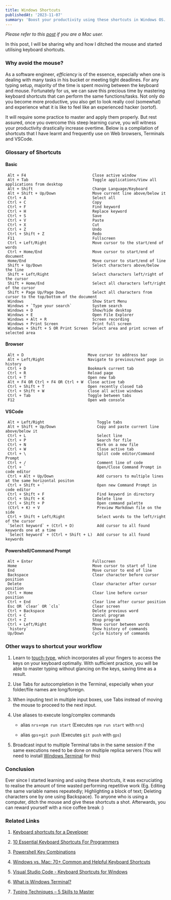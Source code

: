 ```yaml
---
title: Windows Shortcuts
publishedAt: '2023-11-07'
summary: 'Boost your productivity using these shortcuts in Windows OS.'
---
```

*Please refer to this [post](/blog/mac-shortcuts) if you are a Mac user.*

In this post, I will be sharing why and how I ditched the mouse and started utilising keyboard shortcuts.

### Why avoid the mouse?
As a software engineer, *efficiency* is of the essence, especially when one is dealing with many tasks in his bucket or meeting tight deadlines. For any typing setup, majority of the time is spent moving between the keyboard and mouse. Fortunately for us, we can save this precious time by mastering keyboard shortcuts that can perform the same functions/tasks. Not only do you become more productive, you also get to look really cool (somewhat) and experience what it is like to feel like an experienced hacker (sortof).

It will require some practice to master and apply them properly. But rest assured, once you overcome this steep learning curve, you will witness your productivity drastically increase overtime. Below is a compilation of shortcuts that I have learnt and frequently use on Web browsers, Terminals and VSCode.

### Glossary of Shortcuts

#### Basic
```
 Alt + F4                             Close active window                                                 
 Alt + Tab                            Toggle applications/View all applications from desktop              
 Alt + Shift                          Change Language/Keyboard                                            
 Alt + Shift + Up/Down                Move current line above/below it                                    
 Ctrl + A                             Select all                                                          
 Ctrl + C                             Copy                                                                
 Ctrl + F                             Find keyword                                                        
 Ctrl + H                             Replace keyword                                                     
 Ctrl + S                             Save                                                                
 Ctrl + V                             Paste                                                               
 Ctrl + X                             Cut                                                                 
 Ctrl + Z                             Undo                                                                
 Ctrl + Shift + Z                     Redo                                                                
 F11                                  Fullscreen                                                          
 Ctrl + Left/Right                    Move cursor to the start/end of words                               
 Ctrl + Home/End                      Move cursor to start/end of document                                
 Home/End                             Move cursor to start/end of line                                    
 Shift + Up/Down                      Select characters above/below the line                              
 Shift + Left/Right                   Select characters left/right of the cursor                          
 Shift + Home/End                     Select all characters left/right of the cursor                      
 Shift + Page Up/Page Down            Select all characters from cursor to the top/bottom of the document 
 Windows                              Show Start Menu                                                     
 Windows + `Type your search`         System search                                                       
 Windows + D                          Show/hide desktop                                                   
 Windows + E                          Open File Explorer                                                  
 Windows + Alt + R                    Screen recording                                                    
 Windows + Print Screen               Print full screen                                                   
 Windows + Shift + S OR Print Screen  Select area and print screen of selected area                       
```

#### Browser        
```                                                    
 Alt + D                            Move cursor to address bar                
 Alt + Left/Right                   Navigate to previous/next page in history 
 Ctrl + D                           Bookmark current tab                      
 Ctrl + R                           Reload page                               
 Ctrl + T                           Open new tab                              
 Alt + F4 OR Ctrl + F4 OR Ctrl + W  Close active tab                          
 Ctrl + Shift + T                   Open recently closed tab                  
 Ctrl + Shift + W                   Close all active windows                  
 Ctrl + Tab                         Toggle between tabs                       
 F12                                Open web console                          
```
#### VSCode                                                                                      
```
 Alt + Left/Right                       Toggle tabs                                                  
 Alt + Shift + Up/Down                  Copy and paste current line above/below it                   
 Ctrl + L                               Select line                                                  
 Ctrl + P                               Search for file                                              
 Ctrl + N                               Work on a new file                                           
 Ctrl + W                               Close active tab                                             
 Ctrl + \                               Split code editor/Command Prompt                             
 Ctrl + /                               Comment line of code                                         
 Ctrl + `                               Open/Close Command Prompt in code editor                     
 Ctrl + Alt + Up/Down                   Add cursors to multiple lines at the same horizontal positon 
 Ctrl + Shift + `                       Open new Command Prompt in code editor                       
 Ctrl + Shift + F                       Find keyword in directory                                    
 Ctrl + Shift + K                       Delete line                                                  
 Ctrl + Shift + P                       Open command palette                                         
 (Ctrl + K) + V                         Preview Markdown file on the side                            
 Ctrl + Shift + Left/Right              Select words to the left/right of the cursor                 
 `Select keyword` + (Ctrl + D)          Add cursor to all found keywords one at a time               
 `Select keyword` + (Ctrl + Shift + L)  Add cursor to all found keywords                             
```
#### Powershell/Command Prompt      
```                                   
 Alt + Enter                          Fullscreen                             
 Home                                 Move cursor to start of line           
 End                                  Move cursor to end of line             
 Backspace                            Clear character before cursor position 
 Delete                               Clear character after cursor position  
 Ctrl + Home                          Clear line before cursor position      
 Ctrl + End                           Clear line after cursor position       
 Esc OR `clear` OR `cls`              Clear screen                           
 Ctrl + Backspace                     Delete previous word                   
 Ctrl + C                             Cancel program                         
 Ctrl + Z                             Stop program                           
 Ctrl + Left/Right                    Move cursor between words              
 `history`                            Show history of commands               
 Up/Down                              Cycle history of commands              
```

### Other ways to <b>shortcut</b> your workflow
1. Learn to [touch-type](https://www.typinglounge.com/typing-techniques), which incorporates all your fingers to access the keys on your keyboard optimally. With sufficient practice, you will be able to master typing without glancing on the keys, saving time as a result.

2. Use Tabs for autocompletion in the Terminal, especially when your folder/file names are long/foreign.

3. When inputing text in multiple input boxes, use Tabs instead of moving the mouse to proceed to the next input.

4. Use aliases to execute long/complex commands
   - alias `nrs`=`npm run start` (Executes `npm run start` with `nrs`)

   - alias `gps`=`git push` (Executes `git push` with `gps`)

5. Broadcast input to multiple Terminal tabs in the same session if the same executions need to be done on multiple replica servers (You will need to install [Windows Terminal](https://learn.microsoft.com/en-us/windows/terminal/) for this)

### Conclusion

Ever since I started learning and using these shortcuts, it was excruciating to realise the amount of time wasted performing repetitive work (Eg. Editing the same variable names repeatedly; Highlighting a block of text; Deleting characters one by one using Backspace).
To anyone who is using a computer, ditch the mouse and give these shortcuts a shot. Afterwards, you can reward yourself with a nice coffee break :)

### Related Links
1. [Keyboard shortcuts for a Developer](https://itnext.io/keyboard-shortcuts-for-a-developer-e6d1203774f6)

2. [10 Essential Keyboard Shortcuts For Programmers](https://blog.webdevsimplified.com/2020-08/10-best-keyboard-shortcuts/)

3. [Powershell Key Combinations](https://keycombiner.com/collections/powershell/)

4. [Windows vs. Mac: 70+ Common and Helpful Keyboard Shortcuts](https://www.makeuseof.com/windows-vs-mac-shortcuts/)

5. [Visual Studio Code - Keyboard Shortcuts for Windows](https://code.visualstudio.com/shortcuts/keyboard-shortcuts-windows.pdf)

6. [What is Windows Terminal?](https://learn.microsoft.com/en-us/windows/terminal/)

7. [Typing Techniques – 5 Skills to Master](https://www.typinglounge.com/typing-techniques)


